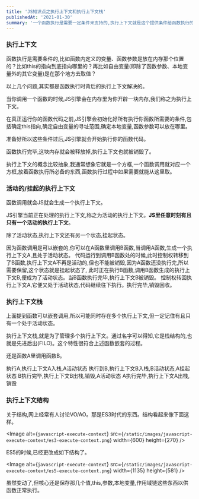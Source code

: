 ```yaml
---
title: 'JS知识点之执行上下文和执行上下文栈'
publishedAt: '2021-01-30'
summary: '一个函数执行是需要一定条件来支持的,执行上下文就是这个提供条件给函数执行的地方,执行上下文栈则意味着,js里是以栈的形式来管理这些执行上下文的。'
---
```


### 执行上下文

函数执行是需要条件的,比如函数内定义的变量、函数参数是放在内存那个位置的？比如this的指向到底指向哪里的？再比如自由变量(即除了函数参数、本地变量外的其它变量)是在那个地方去取值？

以上几个问题,其实都是函数执行时背后的执行上下文解决的。

当你调用一个函数的时候,JS引擎会在内存里为你开辟一块内存,我们称之为执行上下文。

在真正运行你的函数代码之前,JS引擎会初始化好所有执行你函数所需要的条件,包括确定this指向,确定自由变量的寻址范围,确定本地变量,函数参数可以放在哪里。

准备好所以这些条件过后,JS引擎就会开始执行你的函数代码。

函数执行完毕,这块内存就会被释放掉,执行上下文也就被销毁了。

执行上下文的概念比较抽象,我通常想象它就是一个方框,一个函数调用就对应一个方框,放着函数执行所必备的东西,函数执行过程中如果需要就能从这里取。

### 活动的/挂起的执行上下文

函数调用就会JS就会生成一个执行上下文。

JS引擎当前正在处理的执行上下文,称之为活动的执行上下文。**JS里任意时刻有且只有一个活动的执行上下文**。

除了活动状态,执行上下文还有另一个状态,挂起状态。

因为函数调用是可以嵌套的,你可以在A函数里调用B函数,当调用A函数,生成一个执行上下文A,且处于活动状态。
代码运行到调用B函数处的时候,此时控制权转移到了B函数,执行上下文A不再是活动的,但也不能被销毁,因为A函数还没执行完,所以需要保留,这个状态就是挂起状态了,
此时正在执行B函数,调用B函数生成的执行上下文B,便成为了活动状态。当B函数执行完毕,执行上下文B被销毁。
控制权转回执行上下文A,它便又处于活动状态,代码继续往下执行。执行完毕,销毁回收。

### 执行上下文栈

上面提到函数可以嵌套调用,所以可能同时存在多个执行上下文,但一定记住有且只有一个处于活动状态。

执行上下文栈,就是为了管理多个执行上下文。通过名字可以得知,它是栈结构的,也就是先进后出(FILO)。这个特性很符合上述函数嵌套的过程。

还是函数A里调用函数B。

执行A,执行上下文A入栈,A活动状态
执行到B,执行上下文B入栈,B活动状态,A挂起状态
B执行完毕,执行上下文B出栈,销毁,A活动状态
A执行完毕,执行上下文A出栈,销毁

### 执行上下文结构


关于结构,网上经常有人讨论VO/AO。那是ES3时代的东西。结构看起来像下面这样。

<Image
  alt={`javascript-execute-context`}
  src={`/static/images/javascript-execute-context/es3-execute-context.png`}
  width={600}
  height={270}
/>

ES5的时候,已经更改成如下结构了。

<Image
  alt={`javascript-execute-context`}
  src={`/static/images/javascript-execute-context/es5-execute-context.png`}
  width={1135}
  height={581}
/>

虽然变动了,但核心还是保存那几个值,this,参数,本地变量,作用域链这些东西以供函数正常执行。